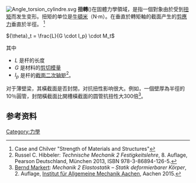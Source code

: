 [[File:Angle_torsion_cylindre.svg|thumb]]
'''扭轉'''({{lang-en|torsion}})在固體力學領域，是指一個對象由於受到[[扭矩|扭矩]]而发生变形。扭矩的单位是[[牛頓米|牛頓米]]（N·m）。在垂直於轉矩軸的截面产生的[[剪應力|剪應力]]垂直於半徑。 <ref>Case and Chilver "Strength of Materials and Structures"</ref>

<math>{\theta}_t = \frac{L}{G \cdot I_p} \cdot M_t</math>

其中
* <math>L</math> 是杆的长度
* <math>G</math> 是材料的[[剪切模量|剪切模量]]
* <math>I_p</math> 是杆的[[截面二次轴矩|截面二次轴矩]]<ref name='hibbeler'>Russel C. Hibbeler: ''Technische Mechanik 2 Festigkeitslehre'', 8. Auflage, Pearson Deutschland, München 2013, ISBN 978-3-86894-126-5.</ref>。

对于薄壁梁，其橫截面是否封閉，对抗扭性影响很大。例如，一個壁厚為半徑的10％圓管，封閉橫截面比開槽橫截面的圆管抗扭性大300倍<ref name='markert'>[[Bernd_Markert|Bernd Markert]]: ''Mechanik 2 Elastostatik – Statik deformierbarer Körper'', 2. Auflage, [[Institut_für_Allgemeine_Mechanik_Aachen|Institut für Allgemeine Mechanik Aachen]], Aachen 2015.</ref>。

== 参考资料 ==
<references />
[[Category:力學|Category:力學]]